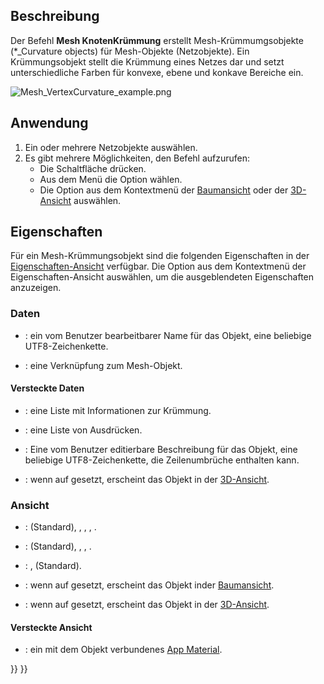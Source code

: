<languages/>

{{Docnav/de
|[[Mesh_BoundingBox/de|BegrenzungsRahmen]]
|[[Mesh_HarmonizeNormals/de|NormalenAusrichten]]
|[[Mesh_Workbench/de|Mesh]]
|IconL=Mesh_BoundingBox.svg
|IconR=Mesh_HarmonizeNormals.svg
|IconC=Workbench_Mesh.svg
}}

{{GuiCommand/de
|Name=Mesh VertexCurvature
|Name/de=Netz Knotenkrümmung
|MenuLocation=Netze → Krümmungs-Diagramm
|Workbenches=[[Mesh_Workbench/de|Mesh]]
|SeeAlso=[[Mesh_CurvatureInfo/de|Mesh KrümmungsInfo]]
}}

<span id="Description"></span>
==Beschreibung==

Der Befehl '''Mesh KnotenKrümmung''' erstellt Mesh-Krümmumgsobjekte (*_Curvature objects) für Mesh-Objekte (Netzobjekte). Ein Krümmungsobjekt stellt die Krümmung eines Netzes dar und setzt unterschiedliche Farben für konvexe, ebene und konkave Bereiche ein.

[[Image:Mesh_VertexCurvature_example.png]]
{{Caption|Beispiel eines Mesh-Krümmungsobjekts}}

<span id="Usage"></span>
==Anwendung==

# Ein oder mehrere Netzobjekte auswählen.
# Es gibt mehrere Möglichkeiten, den Befehl aufzurufen:
#* Die Schaltfläche {{Button|[[Image:Mesh_VertexCurvature.svg|16px]] [[Mesh_VertexCurvature/de|Krümmungs-Diagramm]]}} drücken.
#* Aus dem Menü die Option  {{MenuCommand|Netze → [[Image:Mesh_VertexCurvature.svg|16px]] Krümmungs-Diagramm}} wählen.
#* Die Option {{MenuCommand|[[Image:Mesh_VertexCurvature.svg|16px]] Krümmungs-Diagramm}} aus dem Kontextmenü der [[Tree_View/de|Baumansicht]] oder der [[3D_View/de|3D-Ansicht]] auswählen.

<span id="Properties"></span>
==Eigenschaften==

Für ein Mesh-Krümmungsobjekt sind die folgenden Eigenschaften in der [[Property_View/de|Eigenschaften-Ansicht]] verfügbar. Die Option {{MenuCommand|Ausgeblendete Anzeigen}} aus dem Kontextmenü der Eigenschaften-Ansicht auswählen, um die ausgeblendeten Eigenschaften anzuzeigen.

<span id="Data"></span>
===Daten=== 

{{TitleProperty|Basis}}

* {{PropertyData/de|Label|String}}: ein vom Benutzer bearbeitbarer Name für das Objekt, eine beliebige UTF8-Zeichenkette.
* {{PropertyData/de|Source|Link}}: eine Verknüpfung zum Mesh-Objekt.

<span id="Data_hidden"></span>
====Versteckte Daten====

{{TitleProperty|Basis}}

* {{PropertyData/de|Krümmungs-Information|CurvatureList}}: eine Liste mit Informationen zur Krümmung.
* {{PropertyData/de|Expression Engine|ExpressionEngine}}: eine Liste von Ausdrücken.
* {{PropertyData/de|Beschriftung2|String}}: Eine vom Benutzer editierbare Beschreibung für das Objekt, eine beliebige UTF8-Zeichenkette, die Zeilenumbrüche enthalten kann.
* {{PropertyData|Sichtbarkeit|Bool}}: wenn auf  {{TRUE}} gesetzt, erscheint das Objekt in der [[3D_View/de|3D-Ansicht]].

<span id="View"></span>
===Ansicht===

{{TitleProperty|Basis}}

* {{PropertyView/de|Anzeige-Modus|Enumeration}}: {{value|Absolute Krümmung}} (Standard), {{value|Mittlere Krümmung}}, {{value|Gauss’sche Krümmung}}, {{value|Maximale Krümmung}}, {{value|Minimale Krümmung}}.
* {{PropertyView/de|Bei Auswahl oben|Enumeration}}: {{value|Deaktiviert}} (Standard), {{value|Aktiviert}}, {{value|Objekt}}, {{value|Element}}.
* {{PropertyView/de|Auswahl-Stil|Aufzählung}}: {{value|Form}}, {{value|Rechteck-Rahmen}} (Standard).
* {{PropertyView/de|In der Baumansicht anzeigen|Bool}}: wenn auf {{TRUE}} gesetzt, erscheint das Objekt inder [[Tree_View/de|Baumansicht]].
* {{PropertyView/de|Sichtbarkeit|Bool}}: wenn auf {{TRUE}} gesetzt, erscheint das Objekt in der [[3D_View/de|3D-Ansicht]].

<span id="View_hidden"></span>
====Versteckte Ansicht====

{{TitleProperty|Basis}}

* {{PropertyView|Texture Material|Material}}: ein mit dem Objekt verbundenes [[App_Material/de|App Material]].


{{Docnav/de
|[[Mesh_BoundingBox/de|BegrenzungsRahmen]]
|[[Mesh_HarmonizeNormals/de|NormalenAusrichten]]
|[[Mesh_Workbench/de|Mesh]]
|IconL=Mesh_BoundingBox.svg
|IconR=Mesh_HarmonizeNormals.svg
|IconC=Workbench_Mesh.svg
}}

{{Mesh Tools navi{{#translation:}}}}
{{Userdocnavi{{#translation:}}}}
{{clear}}